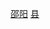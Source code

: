 {{Catnav|頁面分類|...|中国县份|中国各省县份|湖南省县份}}
{{Catnav|頁面分類|...|湖南行政区划|湖南省县级行政区|湖南省县份}}
{{Catnav|頁面分類|...|湖南市州|湖南地级市|邵阳|邵阳行政区划|邵阳区县市}}
{{catmore|绥宁县|湖南省绥宁县}}

[[Category:湖南省县份|邵阳]]
[[Category:邵阳区县市|县]]